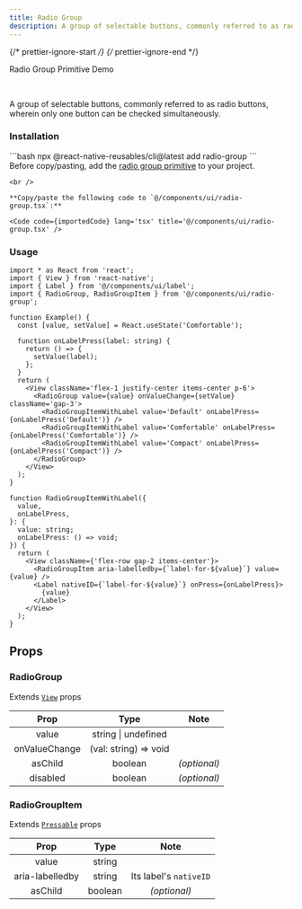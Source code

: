 ```yaml
---
title: Radio Group
description: A group of selectable buttons, commonly referred to as radio buttons, wherein only one button can be checked simultaneously.
---
```


{/* prettier-ignore-start */}
{/* prettier-ignore-end */}


<LinkButton href='https://rn-primitives.vercel.app/radio-group'>Radio Group Primitive</LinkButton>
<LinkButton target='_blank' href='https://rnr-showcase.vercel.app/radio-group'>
  Demo
</LinkButton>

<br />

A group of selectable buttons, commonly referred to as radio buttons, wherein only one button can be checked simultaneously.

### Installation

<Tabs>
  <TabItem label='CLI'> 
    ```bash
    npx @react-native-reusables/cli@latest add radio-group
    ```
  </TabItem>
  <TabItem label='Manual'>
    <Aside type='tip' title='Dependencies'>
      Before copy/pasting, add the <a href='https://rn-primitives.vercel.app/radio-group' className='text-white font-bold'> radio group primitive</a> to your project.
    </Aside>

    <br />

    **Copy/paste the following code to `@/components/ui/radio-group.tsx`:**

    <Code code={importedCode} lang='tsx' title='@/components/ui/radio-group.tsx' />
  </TabItem>
</Tabs>


### Usage

```tsx
import * as React from 'react';
import { View } from 'react-native';
import { Label } from '@/components/ui/label';
import { RadioGroup, RadioGroupItem } from '@/components/ui/radio-group';

function Example() {
  const [value, setValue] = React.useState('Comfortable');

  function onLabelPress(label: string) {
    return () => {
      setValue(label);
    };
  }
  return (
    <View className='flex-1 justify-center items-center p-6'>
      <RadioGroup value={value} onValueChange={setValue} className='gap-3'>
        <RadioGroupItemWithLabel value='Default' onLabelPress={onLabelPress('Default')} />
        <RadioGroupItemWithLabel value='Comfortable' onLabelPress={onLabelPress('Comfortable')} />
        <RadioGroupItemWithLabel value='Compact' onLabelPress={onLabelPress('Compact')} />
      </RadioGroup>
    </View>
  );
}

function RadioGroupItemWithLabel({
  value,
  onLabelPress,
}: {
  value: string;
  onLabelPress: () => void;
}) {
  return (
    <View className={'flex-row gap-2 items-center'}>
      <RadioGroupItem aria-labelledby={`label-for-${value}`} value={value} />
      <Label nativeID={`label-for-${value}`} onPress={onLabelPress}>
        {value}
      </Label>
    </View>
  );
}
```

## Props

### RadioGroup

Extends [`View`](https://reactnative.dev/docs/view#props) props

|     Prop      |                 Type                 |     Note     |
| :-----------: | :----------------------------------: | :----------: |
|     value     |         string \| undefined          |              |
| onValueChange |        (val: string) => void         |              |
|    asChild    |               boolean                | _(optional)_ |
|   disabled    |               boolean                | _(optional)_ |

### RadioGroupItem

Extends [`Pressable`](https://reactnative.dev/docs/pressable#props) props

|  Prop   |  Type   |     Note     |
| :-----: | :-----: | :----------: |
| value | string |  |
| aria-labelledby | string | Its label's `nativeID`|
| asChild | boolean | _(optional)_ |